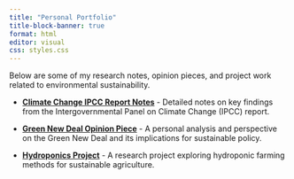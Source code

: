 ```yaml
---
title: "Personal Portfolio"
title-block-banner: true
format: html
editor: visual
css: styles.css
---
```


Below are some of my research notes, opinion pieces, and project work related to environmental sustainability.

- **[Climate Change IPCC Report Notes](portfolio_filesclimate_change_ipcc_report_notes.pdf)** - Detailed notes on key findings from the Intergovernmental Panel on Climate Change (IPCC) report.

- **[Green New Deal Opinion Piece](portfolio_filesgreen_new_deal_opinon_piece.pdf)** - A personal analysis and perspective on the Green New Deal and its implications for sustainable policy.

- **[Hydroponics Project](portfolio_fileshydroponics_project.pdf)** - A research project exploring hydroponic farming methods for sustainable agriculture.

